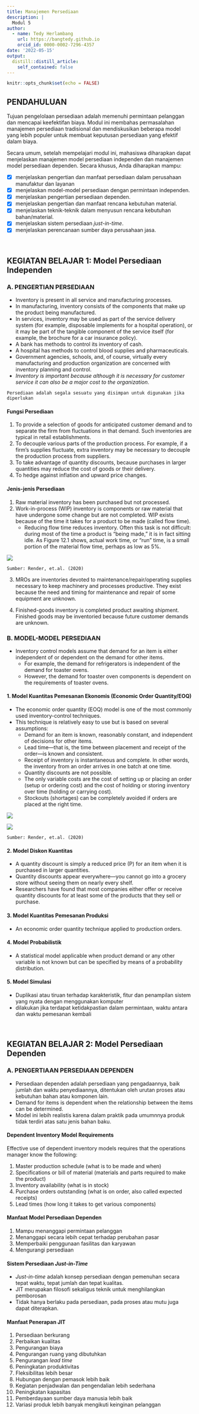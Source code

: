 ```yaml
---
title: Manajemen Persediaan
description: |
  Modul 5
author: 
  - name: Tedy Herlambang
    url: https://bangtedy.github.io
    orcid_id: 0000-0002-7296-4357
date: '2022-05-15'
output:
  distill::distill_article:
    self_contained: false
---
```


```r
knitr::opts_chunk$set(echo = FALSE)
```

## PENDAHULUAN

Tujuan pengelolaan persediaan adalah memenuhi permintaan pelanggan dan mencapai keefektifan biaya. Modul ini membahas permasalahan manajemen persediaan tradisional dan mendiskusikan beberapa model yang lebih populer untuk membuat keputusan persediaan yang efektif dalam biaya.

Secara umum, setelah mempelajari modul ini, mahasiswa diharapkan dapat menjelaskan manajemen model persediaan independen dan manajemen model persediaan dependen. Secara khusus, Anda diharapkan mampu:

- [x] menjelaskan pengertian dan manfaat persediaan dalam perusahaan manufaktur dan layanan
- [x] menjelaskan model-model persediaan dengan permintaan independen.
- [x] menjelaskan pengertian persediaan dependen.
- [x] menjelaskan pengertian dan manfaat rencana kebutuhan material.
- [x] menjelaskan teknik-teknik dalam menyusun rencana kebutuhan bahan/material.
- [x] menjelaskan sistem persediaan *just-in-time*.
- [x] menjelaskan perencanaan sumber daya perusahaan jasa.

<br />


## KEGIATAN BELAJAR 1: Model Persediaan Independen

### A. PENGERTIAN PERSEDIAAN

- Inventory is present in all service and manufacturing processes. 
- In manufacturing, inventory consists of the components that make up the product
being manufactured.
- In services, inventory may be used as part of the service delivery system (for example, disposable implements for a hospital operation), or it may be part of the tangible component of the service itself (for example, the brochure for a car insurance policy). 
- A bank has methods to control its inventory of cash. 
- A hospital has methods to control blood supplies and pharmaceuticals. 
- Government agencies, schools, and, of course, virtually every manufacturing and production organization are concerned with inventory planning and control.
- *Inventory is important because although it is necessary for customer service it can also be a major cost to the organization*.

`Persediaan adalah segala sesuatu yang disimpan untuk digunakan jika diperlukan`

#### Fungsi Persediaan

1. To provide a selection of goods for anticipated customer demand and to separate the firm
from fluctuations in that demand. Such inventories are typical in retail establishments.
2. To decouple various parts of the production process. For example, if a firm’s supplies fluctuate, extra inventory may be necessary to decouple the production process from suppliers.
3. To take advantage of quantity discounts, because purchases in larger quantities may reduce
the cost of goods or their delivery.
4. To hedge against inflation and upward price changes.

#### Jenis-jenis Persediaan

1. Raw material inventory has been purchased but not processed. 
2. Work-in-process (WIP) inventory is components or raw material that have undergone some
change but are not completed. WIP exists because of the time it takes for a product to be made (called flow time). 
   - Reducing flow time reduces inventory. Often this task is not difficult: during
most of the time a product is “being made,” it is in fact sitting idle. As Figure 12.1 shows, actual work time, or “run” time, is a small portion of the material flow time, perhaps as low as 5%.

![](12.1-material-flow.png)

`Sumber: Render, et.al. (2020)`

3. MROs are inventories devoted to maintenance/repair/operating supplies necessary to keep machinery and processes productive. They exist because the need and timing for maintenance and repair of some equipment are unknown. 

4. Finished-goods inventory is completed product awaiting shipment. Finished goods may be inventoried because future customer demands are unknown.

### B. MODEL-MODEL PERSEDIAAN

- Inventory control models assume that demand for an item is either independent of or dependent on the demand for other items. 
  + For example, the demand for refrigerators is independent of the demand for toaster ovens. 
  + However, the demand for toaster oven components is dependent on the requirements of toaster ovens.
  
#### 1. Model Kuantitas Pemesanan Ekonomis (Economic Order Quantity/EOQ) 

- The economic order quantity (EOQ) model is one of the most commonly used inventory-control techniques. 
- This technique is relatively easy to use but is based on several assumptions:
  + Demand for an item is known, reasonably constant, and independent of decisions for
other items.
  + Lead time—that is, the time between placement and receipt of the order—is known and
consistent.
  + Receipt of inventory is instantaneous and complete. In other words, the inventory from
an order arrives in one batch at one time.
  + Quantity discounts are not possible.
  + The only variable costs are the cost of setting up or placing an order (setup or ordering cost) and the cost of holding or storing inventory over time (holding or carrying cost).
  + Stockouts (shortages) can be completely avoided if orders are placed at the right time.

![](eoq-model.png)




![](eoq-minimize.png)


`Sumber: Render, et.al. (2020)`

#### 2. Model Diskon Kuantitas

- A quantity discount is simply a reduced price (P) for an item when it is purchased in larger quantities.
- Quantity discounts appear everywhere—you cannot go into a grocery store without seeing
them on nearly every shelf. 
- Researchers have found that most companies either offer or receive quantity discounts for at least some of the products that they sell or purchase.


#### 3. Model Kuantitas Pemesanan Produksi
- An economic order quantity technique applied to production orders.

#### 4. Model Probabilistik

- A statistical model applicable when product demand or any other variable is not known but
can be specified by means of a probability distribution.

#### 5. Model Simulasi

- Duplikasi atau tiruan terhadap karakteristik, fitur dan penampilan sistem yang nyata dengan menggunakan komputer
- dilakukan jika terdapat ketidakpastian dalam permintaan, waktu antara dan waktu pemesanan kembali

<br />

## KEGIATAN BELAJAR 2: Model Persediaan Dependen

### A. PENGERTIAAN PERSEDIAAN DEPENDEN

- Persediaan dependen adalah persediaan yang pengadaannya, baik jumlah dan waktu penyediaannya, ditentukan oleh urutan proses atau kebutuhan bahan atau komponen lain.
- Demand for items is dependent when the relationship between the items can be determined.
- Model ini lebih realistis karena dalam praktik pada umumnnya produk tidak terdiri atas satu jenis bahan baku.

#### Dependent Inventory Model Requirements

Effective use of dependent inventory models requires that the operations manager know the
following:

1. Master production schedule (what is to be made and when)
2. Specifications or bill of material (materials and parts required to make the product)
3. Inventory availability (what is in stock)
4. Purchase orders outstanding (what is on order, also called expected receipts)
5. Lead times (how long it takes to get various components)

#### Manfaat Model Persediaan Dependen

1. Mampu menanggapi permintaan pelanggan
2. Menanggapi secara lebih cepat terhadap perubahan pasar
3. Memperbaiki penggunaan fasilitas dan karyawan
4. Mengurangi persediaan


#### Sistem Persediaan *Just-in-Time*

- *Just-in-time* adalah konsep persediaan dengan pemenuhan secara tepat waktu, tepat jumlah dan tepat kualitas.
- JIT merupakan filosofi sekaligus teknik untuk menghilangkan pemborosan
- Tidak hanya berlaku pada persediaan, pada proses atau mutu juga dapat diterapkan.


#### Manfaat Penerapan JIT

1. Persediaan berkurang
2. Perbaikan kualitas
3. Pengurangan biaya
4. Pengurangan ruang yang dibutuhkan
5. Pengurangan *lead time*
6. Peningkatan produktivitas
7. Fleksibilitas lebih besar
8. Hubungan dengan pemasok lebih baik
9. Kegiatan penjadwalan dan pengendalian lebih sederhana
10. Peningkatan kapasitas
11. Pemberdayaan sumber daya manusia lebih baik
12. Variasi produk lebih banyak mengikuti keinginan pelanggan


